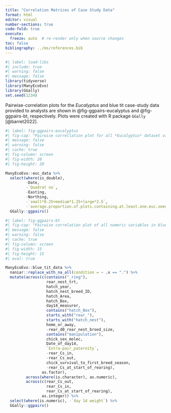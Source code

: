 ```yaml
---
title: "Correlation Matrices of Case Study Data"
format: html
editor: visual
number-sections: true
code-fold: true
execute:
  freeze: auto  # re-render only when source changes
toc: false
bibliography: ../ms/references.bib
---
```


```r
#| label: load-libs
#| include: true
#| warning: false
#| message: false
library(tidyverse)
library(ManyEcoEvo)
library(GGally)
set.seed(1234)
```

Pairwise-correlation plots for the *Eucalyptus* and blue tit case-study data provided to analysts are shown in @fig-ggpairs-eucalyptus and @fig-ggpairs-bt, respectively.
Plots were created with R package `GGally` [@barret2022].

```r
#| label: fig-ggpairs-eucalyptus
#| fig-cap: "Pairwise correllation plot for all *Eucalyptus* dataset variables except for `Date`, `Quadrat no`, `Easting`, `Northing`."
#| message: false
#| warning: false
#| cache: true
#| fig-column: screen
#| fig-width: 20
#| fig-height: 20

ManyEcoEvo::euc_data %>%
  select(where(is_double),
         -Date, 
         -`Quadrat no`,
         -Easting, 
         -Northing,
         -`small*0.25+medium*1.25+large*2.5`,
         -`average.proportion.of.plots.containing.at.least.one.euc.seedling.of.any.size`) %>%
  GGally::ggpairs()
```

```r
#| label: fig-ggpairs-bt
#| fig-cap: "Pairwise correlation plot of all numeric variables in blue tit case study dataset"
#| message: false
#| warning: false
#| cache: true
#| fig-column: screen
#| fig-width: 15
#| fig-height: 15
#| eval: true

ManyEcoEvo::blue_tit_data %>%
  naniar::replace_with_na_all(condition = ~ .x == ".") %>% 
  mutate(across(c(contains("_ring"), 
                  rear_nest_trt, 
                  hatch_year, 
                  hatch_nest_breed_ID,
                  hatch_Area,
                  hatch_Box,
                  day14_measurer,
                  contains("hatch_Box"),
                  starts_with("rear_"),
                  starts_with("hatch_nest"),
                  home_or_away,
                  -rear_d0_rear_nest_brood_size,
                  contains("manipulation"),
                  chick_sex_molec,
                  Date_of_day14,
                  `Extra-pair_paternity`,
                  -rear_Cs_in,
                  -rear_Cs_out,
                  chick_survival_to_first_breed_season,
                  -rear_Cs_at_start_of_rearing), 
                as.factor),
         across(where(is.character), as.numeric),
         across(c(rear_Cs_out,
                  rear_Cs_in,
                  rear_Cs_at_start_of_rearing),
                as.integer)) %>% 
  select(where(is.numeric), -`day 14 weight`) %>% 
  GGally::ggpairs() 
```
